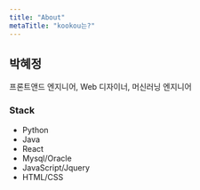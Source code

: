 ```yaml
---
title: "About"
metaTitle: "kookou는?"
---
```

## 박혜정
프론트앤드 엔지니어, Web 디자이너, 머신러닝 엔지니어  


### Stack
- Python
- Java
- React
- Mysql/Oracle
- JavaScript/Jquery
- HTML/CSS
